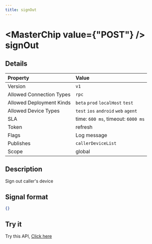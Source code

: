 ```yaml
---
title: signOut
---
```



# <MasterChip value={"POST"} /> signOut

## Details

| Property | Value | 
| :--- | :--- | 
| Version | `v1` |
| Allowed Connection Types | `rpc`  |
| Allowed Deployment Kinds | `beta` `prod` `localHost` `test`  |
| Allowed Device Types | `test` `ios` `android` `web` `agent`  |
| SLA | time: `600 ms`, timeout: `6000 ms` |
| Token | refresh |
| Flags | Log message |
| Publishes | `callerDeviceList`  |
| Scope | global |


## Description

Sign out caller's device

## Signal format

```json copy
{}
```

## Try it

Try this API, [Click here](https://web.neome.ai/api?path=core_user_signOut)

